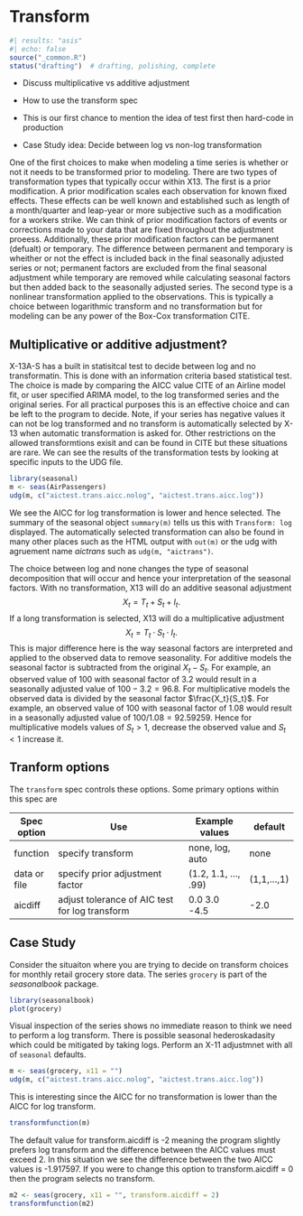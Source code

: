 # Transform

```r
#| results: "asis"
#| echo: false
source("_common.R")
status("drafting")  # drafting, polishing, complete
```

-   Discuss multiplicative vs additive adjustment

-   How to use the transform spec

-   This is our first chance to mention the idea of test first then hard-code in production

-   Case Study idea: Decide between log vs non-log transformation

One of the first choices to make when modeling a time series is whether or not it needs to be transformed prior to modeling.
There are two types of transformation types that typically occur within X13.
The first is a prior modification.
A prior modification scales each observation for known fixed effects.
These effects can be well known and established such as length of a month/quarter and leap-year or more subjective such as a modification for a workers strike.
We can think of prior modification factors of events or corrections made to your data that are fixed throughout the adjustment proeess.
Additionally, these prior modification factors can be permanent (defualt) or temporary.
The difference between permanent and temporary is wheither or not the effect is included back in the final seasonally adjusted series or not; permanent factors are excluded from the final seasonal adjustment while temporary are removed while calculating seasonal factors but then added back to the seasonally adjusted series.
The second type is a nonlinear transformation applied to the observations.
This is typically a choice between logarithmic transform and no transformation but for modeling can be any power of the Box-Cox transformation CITE.

## Multiplicative or additive adjustment?

X-13A-S has a built in statisitcal test to decide between log and no transformatin.
This is done with an information criteria based statistical test.
The choice is made by comparing the AICC value CITE of an Airline model fit, or user specified ARIMA model, to the log transformed series and the original series.
For all practical purposes this is an effective choice and can be left to the program to decide.
Note, if your series has negative values it can not be log transformed and no transform is automatically selected by X-13 when automatic transformation is asked for.
Other restrictions on the allowed transformtions exisit and can be found in CITE but these situations are rare.
We can see the results of the transformation tests by looking at specific inputs to the UDG file.

```r
library(seasonal)
m <- seas(AirPassengers)
udg(m, c("aictest.trans.aicc.nolog", "aictest.trans.aicc.log"))
```

We see the AICC for log transformation is lower and hence selected.
The summary of the seasonal object `summary(m)` tells us this with `Transform: log` displayed.
The automatically selected transformation can also be found in many other places such as the HTML output with `out(m)` or the udg with agruement name *aictrans* such as `udg(m, "aictrans")`.

The choice between log and none changes the type of seasonal decomposition that will occur and hence your interpretation of the seasonal factors.
With no transformation, X13 will do an additive seasonal adjustment $$X_t = T_t + S_t + I_t.$$ If a long transformation is selected, X13 will do a multiplicative adjustment $$X_t = T_t \cdot S_t \cdot I_t.$$ This is major difference here is the way seasonal factors are interpreted and applied to the observed data to remove seasonality.
For additive models the seasonal factor is subtracted from the original $X_t - S_t$.
For example, an observed value of 100 with seasonal factor of 3.2 would result in a seasonally adjusted value of $100 - 3.2 = 96.8$.
For multiplicative models the observed data is divided by the seasonal factor $\frac{X_t}{S_t}$.
For example, an observed value of 100 with seasonal factor of 1.08 would result in a seasonally adjusted value of $100 / 1.08 = 92.59259$.
Hence for multiplicative models values of $S_t>1$, decrease the observed value and $S_t < 1$ increase it.

## Tranform options

The `transform` spec controls these options.
Some primary options within this spec are

| Spec option  | Use                                            | Example values       | default     |
|--------------|------------------------------------------------|----------------------|-------------|
| function     | specify transform                              | none, log, auto      | none        |
| data or file | specify prior adjustment factor                | (1.2, 1.1, ..., .99) | (1,1,...,1) |
| aicdiff      | adjust tolerance of AIC test for log transform | 0.0 3.0 -4.5         | -2.0        |

## Case Study

Consider the situaiton where you are trying to decide on transform choices for monthly retail grocery store data.
The series `grocery` is part of the *seasonalbook* package.


```r
library(seasonalbook)
plot(grocery)
```

Visual inspection of the series shows no immediate reason to think we need to perform a log transform.
There is possible seasonal hederoskadasity which could be mitigated by taking logs.
Perform an X-11 adjustmnet with all of `seasonal` defaults.

```r
m <- seas(grocery, x11 = "")
udg(m, c("aictest.trans.aicc.nolog", "aictest.trans.aicc.log"))
```

This is interesting since the AICC for no transformation is lower than the AICC for log transform.

```r
transformfunction(m)
```

The default value for transform.aicdiff is -2 meaning the program slightly prefers log transform and the difference between the AICC values must exceed 2.
In this situation we see the difference between the two AICC values is -1.917597.
If you were to change this option to transform.aicdiff = 0 then the program selects no transform.

```r
m2 <- seas(grocery, x11 = "", transform.aicdiff = 2)
transformfunction(m2)
```
